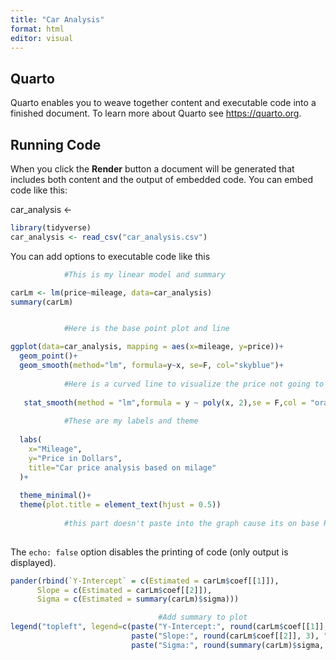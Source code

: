 ```yaml
---
title: "Car Analysis"
format: html
editor: visual
---
```


## Quarto

Quarto enables you to weave together content and executable code into a finished document. To learn more about Quarto see <https://quarto.org>.

## Running Code

When you click the **Render** button a document will be generated that includes both content and the output of embedded code. You can embed code like this:

car_analysis \<-

```r
library(tidyverse)
car_analysis <- read_csv("car_analysis.csv")
```

You can add options to executable code like this

```r

            #This is my linear model and summary

carLm <- lm(price~mileage, data=car_analysis)
summary(carLm)


            #Here is the base point plot and line

ggplot(data=car_analysis, mapping = aes(x=mileage, y=price))+
  geom_point()+
  geom_smooth(method="lm", formula=y~x, se=F, col="skyblue")+
  
            #Here is a curved line to visualize the price not going to 0
  
   stat_smooth(method = "lm",formula = y ~ poly(x, 2),se = F,col = "orange",lty = 1)+
  
            #These are my labels and theme
  
  labs(
    x="Mileage",
    y="Price in Dollars",
    title="Car price analysis based on milage"
  )+
  
  theme_minimal()+
  theme(plot.title = element_text(hjust = 0.5))
  
            #this part doesn't paste into the graph cause its on base R
  
```

The `echo: false` option disables the printing of code (only output is displayed).

```r
pander(rbind(`Y-Intercept` = c(Estimated = carLm$coef[[1]]),
      Slope = c(Estimated = carLm$coef[[2]]),
      Sigma = c(Estimated = summary(carLm)$sigma)))

                                 #Add summary to plot
legend("topleft", legend=c(paste("Y-Intercept:", round(carLm$coef[[1]], 3), "  (", beta_0, ")"),
                           paste("Slope:", round(carLm$coef[[2]], 3), "  (", beta_1, ")"),
                           paste("Sigma:", round(summary(carLm)$sigma, 3), "  (", sigma, ")")), bty='n')
```
